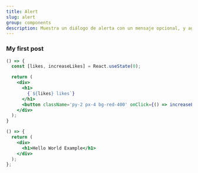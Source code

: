 ```yaml
---
title: Alert
slug: alert
group: components
description: Muestra un diálogo de alerta con un mensaje opcional, y aguardará hasta que el usuario cierre la ventana de diálogo.
---
```


### My first post

```jsx
() => {
  const [likes, increaseLikes] = React.useState(0);

  return (
    <div>
      <h1>
        {`${likes} likes`}
      </h1>
      <button className='py-2 px-4 bg-red-400' onClick={() => increaseLikes(likes + 1)}>Like</button>
    </div>
  );
}
```

```jsx
() => {
  return (
    <div>
      <h1>Hello World Example</h1>
    </div>
  );
};
```

